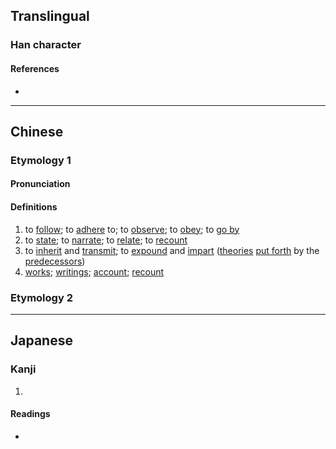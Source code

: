{{character info}}
==Translingual==

===Han character===
{{Han char|rn=9|rad=人|as=09|sn=11|four=|canj=OHJU|ids=⿰亻盾}}

====References====
* {{Han ref|kx=0111.310|dkj=00894|dj=0238.040|hdz=10192.110|uh=5071|ud=20593}}

----

==Chinese==

===Etymology 1===
{{zh-forms}}

====Pronunciation====
{{zh-pron
|m=xún
|c=seon1
|cat=v,n
}}

====Definitions====
{{zh-hanzi}}

# to [[follow]]; to [[adhere]] to; to [[observe]]; to [[obey]]; to [[go by]]
# to [[state]]; to [[narrate]]; to [[relate]]; to [[recount]]
# to [[inherit]] and [[transmit]]; to [[expound]] and [[impart]] ([[theories]] [[put forth]] by the [[predecessor]]s)
# [[work]]s; [[writing]]s; [[account]]; [[recount]]

===Etymology 2===
{{zh-see|循|v}}

----

==Japanese==

===Kanji===
{{ja-kanji|grade=|rs=人09}}

# {{rfdef|ja|sort=人09}}

====Readings====
* {{ja-readings|on=しゅん|kun=の-べる}}